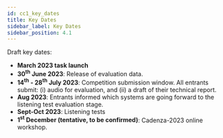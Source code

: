 ```yaml
---
id: cc1_key_dates
title: Key Dates
sidebar_label: Key Dates
sidebar_position: 4.1
---
```


Draft key dates:

- **March 2023 task launch**
- **30<sup>th</sup> June 2023**: Release of evaluation data.
- **14<sup>th</sup> - 28<sup>th</sup> July 2023**: Competition submission window. All entrants submit: (i) audio for evaluation, and (ii) a draft of their technical report.
- **Aug 2023**: Entrants informed which systems are going forward to the listening test evaluation stage.
- **Sept-Oct 2023**: Listening tests
- **1<sup>st</sup> December (tentative, to be confirmed)**: Cadenza-2023 online workshop.
